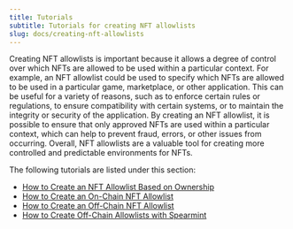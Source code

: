 ```yaml
---
title: Tutorials
subtitle: Tutorials for creating NFT allowlists
slug: docs/creating-nft-allowlists
---
```



Creating NFT allowlists is important because it allows a degree of control over which NFTs are allowed to be used within a particular context. For example, an NFT allowlist could be used to specify which NFTs are allowed to be used in a particular game, marketplace, or other application. This can be useful for a variety of reasons, such as to enforce certain rules or regulations, to ensure compatibility with certain systems, or to maintain the integrity or security of the application. By creating an NFT allowlist, it is possible to ensure that only approved NFTs are used within a particular context, which can help to prevent fraud, errors, or other issues from occurring. Overall, NFT allowlists are a valuable tool for creating more controlled and predictable environments for NFTs.


The following tutorials are listed under this section:

* [How to Create an NFT Allowlist Based on Ownership](/docs/how-to-create-allowlists-based-on-nft-ownership)
* [How to Create an On-Chain NFT Allowlist](/docs/how-to-create-an-on-chain-nft-allowlist)
* [How to Create an Off-Chain NFT Allowlist](/docs/how-to-create-an-off-chain-nft-allowlist)
* [How to Create Off-Chain Allowlists with Spearmint](/docs/how-to-create-off-chain-allowlists-with-spearmint)
